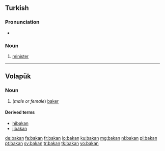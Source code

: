 ==Turkish==

===Pronunciation===
* {{IPA|/bɑ.kɑn/|lang=tr}}

===Noun===
{{infl|tr|noun}}

# [[minister]]

----

==Volapük==

===Noun===
{{infl|vo|noun}}

# (''male or female'') [[baker]]

====Derived terms====
* [[hibakan]]
* [[jibakan]]

[[de:bakan]]
[[fa:bakan]]
[[fr:bakan]]
[[io:bakan]]
[[ku:bakan]]
[[mg:bakan]]
[[nl:bakan]]
[[pl:bakan]]
[[pt:bakan]]
[[sv:bakan]]
[[tr:bakan]]
[[tk:bakan]]
[[vo:bakan]]